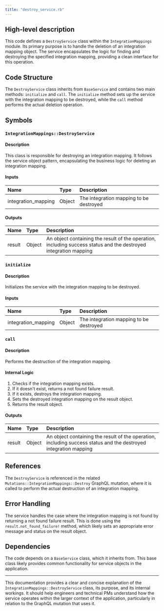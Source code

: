 ```yaml
---
title: "destroy_service.rb"
---
```


## High-level description
This code defines a `DestroyService` class within the `IntegrationMappings` module. Its primary purpose is to handle the deletion of an integration mapping object. The service encapsulates the logic for finding and destroying the specified integration mapping, providing a clean interface for this operation.

## Code Structure
The `DestroyService` class inherits from `BaseService` and contains two main methods: `initialize` and `call`. The `initialize` method sets up the service with the integration mapping to be destroyed, while the `call` method performs the actual deletion operation.

## Symbols

### `IntegrationMappings::DestroyService`
#### Description
This class is responsible for destroying an integration mapping. It follows the service object pattern, encapsulating the business logic for deleting an integration mapping.

#### Inputs
| Name | Type | Description |
|:-----|:-----|:------------|
| integration_mapping | Object | The integration mapping to be destroyed |

#### Outputs
| Name | Type | Description |
|:-----|:-----|:------------|
| result | Object | An object containing the result of the operation, including success status and the destroyed integration mapping |

### `initialize`
#### Description
Initializes the service with the integration mapping to be destroyed.

#### Inputs
| Name | Type | Description |
|:-----|:-----|:------------|
| integration_mapping | Object | The integration mapping to be destroyed |

### `call`
#### Description
Performs the destruction of the integration mapping.

#### Internal Logic
1. Checks if the integration mapping exists.
2. If it doesn't exist, returns a not found failure result.
3. If it exists, destroys the integration mapping.
4. Sets the destroyed integration mapping on the result object.
5. Returns the result object.

#### Outputs
| Name | Type | Description |
|:-----|:-----|:------------|
| result | Object | An object containing the result of the operation, including success status and the destroyed integration mapping |

## References
The `DestroyService` is referenced in the related `Mutations::IntegrationMappings::Destroy` GraphQL mutation, where it is called to perform the actual destruction of an integration mapping.

## Error Handling
The service handles the case where the integration mapping is not found by returning a not found failure result. This is done using the `result.not_found_failure!` method, which likely sets an appropriate error message and status on the result object.

## Dependencies
The code depends on a `BaseService` class, which it inherits from. This base class likely provides common functionality for service objects in the application.

---

This documentation provides a clear and concise explanation of the `IntegrationMappings::DestroyService` class, its purpose, and its internal workings. It should help engineers and technical PMs understand how the service operates within the larger context of the application, particularly in relation to the GraphQL mutation that uses it.